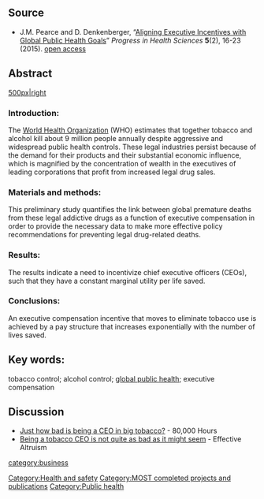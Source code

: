 {{MOST}}
{{Pearce-pubs}}


==Source==
* J.M. Pearce and D. Denkenberger, “[http://progress.umb.edu.pl/node/226  Aligning Executive Incentives with Global Public Health Goals]”  ''Progress in Health Sciences'' '''5'''(2), 16-23 (2015). [https://www.academia.edu/19786309/Aligning_Executive_Incentives_with_Global_Public_Health_Goals open access]

==Abstract==
[[image:Moneyph.png|500px|right]]
===Introduction:===
The [[World Health Organization]] (WHO) estimates that together tobacco and alcohol kill about 9 million people annually despite aggressive and widespread public health controls. These legal industries persist because of the demand for their products and their substantial economic influence, which is magnified by the concentration of wealth in the executives of leading corporations that profit from increased legal drug sales.

===Materials and methods:===
This preliminary study quantifies the link between global premature deaths from these legal addictive drugs as a function of executive compensation in order to provide the necessary data to make more effective policy recommendations for preventing legal drug-related deaths.

===Results:=== 
The results indicate a need to incentivize chief executive officers (CEOs), such that they have a constant marginal utility per life saved.

===Conclusions:===       
An executive compensation incentive that moves to eliminate tobacco use is achieved by a pay structure that increases exponentially with the number of lives saved.

==Key words:==
tobacco control; alcohol control; [[global public health]]; executive compensation

==Discussion==
* [https://80000hours.org/2016/01/just-how-bad-is-being-a-ceo-in-big-tobacco/ Just how bad is being a CEO in big tobacco?] - 80,000 Hours
* [http://effective-altruism.com/ea/sz/being_a_tobacco_ceo_is_not_quite_as_bad_as_it/ Being a tobacco CEO is not quite as bad as it might seem] - Effective Altruism
[[Category:Health and safety]]
[[Category:MOST completed projects and publications]]
[[category:business]]
[[Category:Public health]]